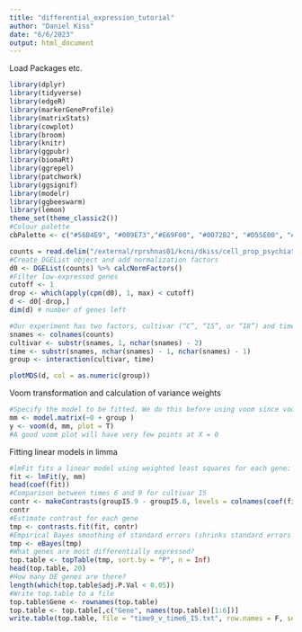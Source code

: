 ```yaml
---
title: "differential_expression_tutorial"
author: "Daniel Kiss"
date: "6/6/2023"
output: html_document
---
```


Load Packages etc.
```r
library(dplyr)
library(tidyverse)
library(edgeR)
library(markerGeneProfile) 
library(matrixStats)
library(cowplot)
library(broom)
library(knitr)
library(ggpubr)
library(biomaRt)
library(ggrepel)
library(patchwork)
library(ggsignif)
library(modelr)
library(ggbeeswarm)
library(lemon)
theme_set(theme_classic2())
#Colour palette
cbPalette <- c("#56B4E9", "#009E73","#E69F00", "#0072B2", "#D55E00", "#CC79A7","#000000","#F0E442")
```


```r
counts = read.delim("/external/rprshnas01/kcni/dkiss/cell_prop_psychiatry/DE_Tutorial/all_counts.txt", row.names = 1)
#Create DGEList object and add normalization factors
d0 <- DGEList(counts) %>% calcNormFactors()
#Filter low-expressed genes
cutoff <- 1
drop <- which(apply(cpm(d0), 1, max) < cutoff)
d <- d0[-drop,] 
dim(d) # number of genes left

#Our experiment has two factors, cultivar (“C”, “I5”, or “I8”) and time (6 or 9). The sample names are the cultivar, followed by the time, followed by the replicate
snames <- colnames(counts)
cultivar <- substr(snames, 1, nchar(snames) - 2) 
time <- substr(snames, nchar(snames) - 1, nchar(snames) - 1)
group <- interaction(cultivar, time)

plotMDS(d, col = as.numeric(group))
```

Voom transformation and calculation of variance weights
```r
#Specify the model to be fitted. We do this before using voom since voom uses variances of the model residuals (observed - fitted)
mm <- model.matrix(~0 + group )
y <- voom(d, mm, plot = T)
#A good voom plot will have very few points at X = 0
```

Fitting linear models in limma
```r
#lmFit fits a linear model using weighted least squares for each gene:
fit <- lmFit(y, mm)
head(coef(fit))
#Comparison between times 6 and 9 for cultivar I5
contr <- makeContrasts(groupI5.9 - groupI5.6, levels = colnames(coef(fit)))
contr
#Estimate contrast for each gene
tmp <- contrasts.fit(fit, contr)
#Empirical Bayes smoothing of standard errors (shrinks standard errors that are much larger or smaller than those from other genes towards the average standard error) (see https://www.degruyter.com/doi/10.2202/1544-6115.1027)
tmp <- eBayes(tmp)
#What genes are most differentially expressed?
top.table <- topTable(tmp, sort.by = "P", n = Inf)
head(top.table, 20)
#How many DE genes are there?
length(which(top.table$adj.P.Val < 0.05))
#Write top.table to a file
top.table$Gene <- rownames(top.table)
top.table <- top.table[,c("Gene", names(top.table)[1:6])]
write.table(top.table, file = "time9_v_time6_I5.txt", row.names = F, sep = "\t", quote = F)
```

